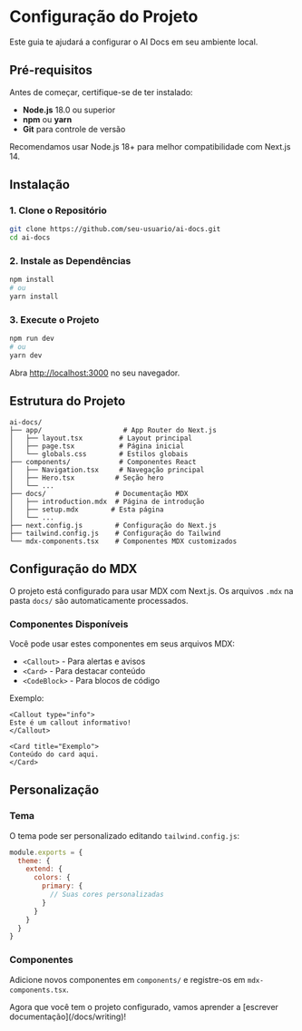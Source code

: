 # Configuração do Projeto

Este guia te ajudará a configurar o AI Docs em seu ambiente local.

## Pré-requisitos

Antes de começar, certifique-se de ter instalado:

- **Node.js** 18.0 ou superior
- **npm** ou **yarn**
- **Git** para controle de versão

<Callout type="warning">
Recomendamos usar Node.js 18+ para melhor compatibilidade com Next.js 14.
</Callout>

## Instalação

### 1. Clone o Repositório

```bash
git clone https://github.com/seu-usuario/ai-docs.git
cd ai-docs
```

### 2. Instale as Dependências

```bash
npm install
# ou
yarn install
```

### 3. Execute o Projeto

```bash
npm run dev
# ou
yarn dev
```

Abra [http://localhost:3000](http://localhost:3000) no seu navegador.

## Estrutura do Projeto

```
ai-docs/
├── app/                    # App Router do Next.js
│   ├── layout.tsx         # Layout principal
│   ├── page.tsx           # Página inicial
│   └── globals.css        # Estilos globais
├── components/            # Componentes React
│   ├── Navigation.tsx     # Navegação principal
│   ├── Hero.tsx          # Seção hero
│   └── ...
├── docs/                 # Documentação MDX
│   ├── introduction.mdx  # Página de introdução
│   ├── setup.mdx        # Esta página
│   └── ...
├── next.config.js        # Configuração do Next.js
├── tailwind.config.js    # Configuração do Tailwind
└── mdx-components.tsx    # Componentes MDX customizados
```

## Configuração do MDX

O projeto está configurado para usar MDX com Next.js. Os arquivos `.mdx` na pasta `docs/` são automaticamente processados.

### Componentes Disponíveis

Você pode usar estes componentes em seus arquivos MDX:

- `<Callout>` - Para alertas e avisos
- `<Card>` - Para destacar conteúdo
- `<CodeBlock>` - Para blocos de código

Exemplo:

```mdx
<Callout type="info">
Este é um callout informativo!
</Callout>

<Card title="Exemplo">
Conteúdo do card aqui.
</Card>
```

## Personalização

### Tema

O tema pode ser personalizado editando `tailwind.config.js`:

```javascript
module.exports = {
  theme: {
    extend: {
      colors: {
        primary: {
          // Suas cores personalizadas
        }
      }
    }
  }
}
```

### Componentes

Adicione novos componentes em `components/` e registre-os em `mdx-components.tsx`.

<Card title="Próximo Passo">
Agora que você tem o projeto configurado, vamos aprender a [escrever documentação](/docs/writing)!
</Card>